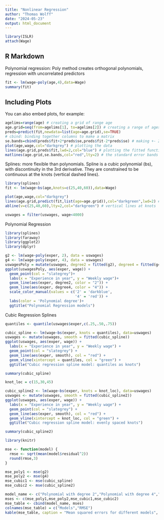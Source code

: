 ```yaml
---
title: "Nonlinear Regression"
author: "Thomas Wolff"
date: "2024-05-23"
output: html_document
---
```


```r

library(ISLR)
attach(Wage)

```

## R Markdown

Polynomial regression: Poly method creates orthogonal polynomials, regression with uncorrelated predictors

```r
fit <- lm(wage~poly(age,4),data=Wage)
summary(fit)
```

## Including Plots

You can also embed plots, for example:

```r

agelims=range(age) # creating a grid of range age
age.grid=seq(from=agelims[1], to=agelims[2]) # creating a range of ages from beginning of age range to end (18 to 80)
preds=predict(fit,newdata=list(age=age.grid),se=TRUE)
# cbind: binding together columns to make a matrix
se.bands=cbind(preds$fit+2*preds$se,preds$fit-2*preds$se) # making +- 2 standard error bands with the fitted function
plot(age,wage,col="darkgrey") # plotting the data
lines(age.grid,preds$fit,lwd=2,col="blue") # plotting the fitted function
matlines(age.grid,se.bands,col="red",lty=2) # the standard error bands

```

Splines: more flexible than polynomials. Spline is a cubic polynomial (bs), with discontinuity in the 3rd derivative. They are constrained to be continuous at the knots (vertical dashed lines).

```r
library(splines)
fit <- lm(wage~bs(age,knots=c(25,40,60)),data=Wage)
```



```r
plot(age,wage,col="darkgrey")
lines(age.grid,predict(fit,list(age=age.grid)),col="darkgreen",lwd=2) # fitting the model to data
abline(v=c(25,40,60),lty=2,col="darkgreen") # vertical lines at knots
```

```r
uswages = filter(uswages, wage<4000)
```


Polynomial Regression
```r
library(splines)
library(faraway)
library(ggplot2)
library(dplyr)

g2 <- lm(wage~poly(exper, 2), data = uswages)
g4 <- lm(wage~poly(exper, 4), data = uswages)
uswagesPoly = mutate(uswages, degree2 = fitted(g2), degree4 = fitted(g4))
ggplot(uswagesPoly, aes(exper, wage)) +
  geom_point(col = "slategrey")+
  labs(x = "Experience in year", y = "Weekly wage")+
  geom_line(aes(exper, degree2, color = "2")) +
  geom_line(aes(exper, degree4, color = "4")) +
  scale_color_manual(values = c('2' = 'darkblue',
                                '4' = 'red')) +
  labs(color = 'Polynomial degree')+
  ggtitle("Polynomial Regression models")


```


Cubic Regression Splines

```r
quantiles <- quantile(uswages$exper,c(.25,.50,.75))
```

```r

cubic_spline <- lm(wage~bs(exper, knots = quantiles), data=uswages)
uswages <- mutate(uswages, smooth = fitted(cubic_spline))
ggplot(uswages, aes(exper, wage)) +
  labs(x = "Experience in year", y = "Weekly wage") +
  geom_point(col = "slategrey") +
  geom_line(aes(exper, smooth), col = "red") +
  geom_vline(xintercept = quantiles, col = "green") +
  ggtitle("Cubic regression spline model: quantiles as knots")

```
```r
summary(cubic_spline)
```



```r

knot_loc = c(15,30,45)

cubic_spline2 <- lm(wage~bs(exper, knots = knot_loc), data=uswages)
uswages <- mutate(uswages, smooth = fitted(cubic_spline2))
ggplot(uswages, aes(exper, wage)) +
  labs(x = "Experience in year", y = "Weekly wage") +
  geom_point(col = "slategrey") +
  geom_line(aes(exper, smooth), col = "red") +
  geom_vline(xintercept = knot_loc, col = "green") +
  ggtitle("Cubic regression spline model: evenly spaced knots")

```




```r
summary(cubic_spline2)
```


```r
library(knitr)

mse <- function(model) {
  rmse <- sqrt(mean(model$residual^2))
  round(rmse,3)
}

mse_poly1 <- mse(g2)
mse_poly2 <- mse(g4)
mse_cubic1 <- mse(cubic_spline)
mse_cubic2 <- mse(cubic_spline2)

model_name <- c("Polynomial with degree 2","Polynomial with degree 4","Cubic Spline Quartiles","Cubic Spline Intervals")
mses <- c(mse_poly1,mse_poly2,mse_cubic1,mse_cubic2)
mse_table <- cbind(model_name, mses)
colnames(mse_table) = c("Models","RMSE")
kable(mse_table, caption = "Mean squared errors for different models", digits = 3, table.attr = "class=\"striped\"", "html")

```




